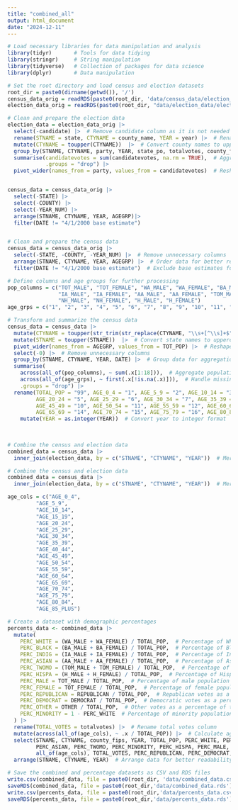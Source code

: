 ```yaml
---
title: "combined_all"
output: html_document
date: "2024-12-11"
---
```


```r
# Load necessary libraries for data manipulation and analysis
library(tidyr)       # Tools for data tidying
library(stringr)     # String manipulation
library(tidyverse)   # Collection of packages for data science
library(dplyr)       # Data manipulation

# Set the root directory and load census and election datasets
root_dir = paste0(dirname(getwd()), '/') 
census_data_orig = readRDS(paste0(root_dir, 'data/census_data/election_census.rds'))  # Load original census data
election_data_orig = readRDS(paste0(root_dir, "data/election_data/election_data.rds"))  # Load original election data

```

```r
# Clean and prepare the election data
election_data = election_data_orig |>
  select(-candidate) |>  # Remove candidate column as it is not needed
  rename(STNAME = state, CTYNAME = county_name, YEAR = year) |>  # Rename columns for consistency with census data
  mutate(CTYNAME = toupper(CTYNAME))  |>  # Convert county names to uppercase for uniformity
  group_by(STNAME, CTYNAME, party, YEAR, state_po, totalvotes, county_fips) |>  # Group data for aggregation
  summarise(candidatevotes = sum(candidatevotes, na.rm = TRUE),  # Aggregate votes by candidate and party
            .groups = "drop") |>
  pivot_wider(names_from = party, values_from = candidatevotes)  # Reshape data to have separate columns for each party


census_data = census_data_orig |>
  select(-STATE) |>
  select(-COUNTY) |>
  select(-YEAR_NUM) |>
  arrange(STNAME, CTYNAME, YEAR, AGEGRP)|>
  filter(DATE != "4/1/2000 base estimate")


# Clean and prepare the census data
census_data = census_data_orig |>
  select(-STATE, -COUNTY, -YEAR_NUM) |>  # Remove unnecessary columns
  arrange(STNAME, CTYNAME, YEAR, AGEGRP) |>  # Order data for better readability
  filter(DATE != "4/1/2000 base estimate")  # Exclude base estimates for consistency

# Define columns and age groups for further processing
pop_columns = c("TOT_MALE", "TOT_FEMALE", "WA_MALE", "WA_FEMALE", "BA_MALE", "BA_FEMALE", 
                "IA_MALE", "IA_FEMALE", "AA_MALE", "AA_FEMALE", "TOM_MALE", "TOM_FEMALE", 
                "NH_MALE", "NH_FEMALE", "H_MALE", "H_FEMALE")
age_grps = c("1", "2", "3", "4", "5", "6", "7", "8", "9", "10", "11", "12", "13", "14", "15", "16", "17", "18", "99")

# Transform and summarize the census data
census_data = census_data |>
  mutate(CTYNAME = toupper(str_trim(str_replace(CTYNAME, "\\s+[^\\s]+$", "")))) |>  # Clean and standardize county names
  mutate(STNAME = toupper(STNAME))  |>  # Convert state names to uppercase for consistency
  pivot_wider(names_from = AGEGRP, values_from = TOT_POP) |>  # Reshape data to spread age group columns
  select(-0) |>  # Remove unnecessary columns
  group_by(STNAME, CTYNAME, YEAR, DATE) |>  # Group data for aggregation
  summarise(
    across(all_of(pop_columns), ~ sum(.x[1:18])),  # Aggregate population columns by age groups
    across(all_of(age_grps), ~ first(.x[!is.na(.x)])),  # Handle missing values
    .groups = "drop") |>
  rename(TOTAL_POP = "99", AGE_0_4 = "1", AGE_5_9 = "2", AGE_10_14 = "3", AGE_15_19 = "4",
         AGE_20_24 = "5", AGE_25_29 = "6", AGE_30_34 = "7", AGE_35_39 = "8", AGE_40_44 = "9",
         AGE_45_49 = "10", AGE_50_54 = "11", AGE_55_59 = "12", AGE_60_64 = "13",
         AGE_65_69 = "14", AGE_70_74 = "15", AGE_75_79 = "16", AGE_80_84 = "17", AGE_85_PLUS = "18") |>
    mutate(YEAR = as.integer(YEAR))  # Convert year to integer format
 
  
```

```r
# Combine the census and election data
combined_data = census_data |> 
  inner_join(election_data, by = c("STNAME", "CTYNAME", "YEAR"))  # Merge datasets based on common columns

```


```r
# Combine the census and election data
combined_data = census_data |> 
  inner_join(election_data, by = c("STNAME", "CTYNAME", "YEAR"))  # Merge datasets based on common columns

```










```r
age_cols = c("AGE_0_4", 
         "AGE_5_9", 
         "AGE_10_14", 
         "AGE_15_19",
         "AGE_20_24",
         "AGE_25_29",
         "AGE_30_34",
         "AGE_35_39",
         "AGE_40_44",
         "AGE_45_49",
         "AGE_50_54",
         "AGE_55_59",
         "AGE_60_64",
         "AGE_65_69",
         "AGE_70_74",
         "AGE_75_79",
         "AGE_80_84",
         "AGE_85_PLUS")

# Create a dataset with demographic percentages
percents_data <- combined_data |>
  mutate(
    PERC_WHITE = (WA_MALE + WA_FEMALE) / TOTAL_POP,  # Percentage of White population
    PERC_BLACK = (BA_MALE + BA_FEMALE) / TOTAL_POP,  # Percentage of Black population
    PERC_INDIG = (IA_MALE + IA_FEMALE) / TOTAL_POP,  # Percentage of Indigenous population
    PERC_ASIAN = (AA_MALE + AA_FEMALE) / TOTAL_POP,  # Percentage of Asian population
    PERC_TWOMO = (TOM_MALE + TOM_FEMALE) / TOTAL_POP,  # Percentage of Two or More Races
    PERC_HISPA = (H_MALE + H_FEMALE) / TOTAL_POP,  # Percentage of Hispanic population
    PERC_MALE = TOT_MALE / TOTAL_POP,  # Percentage of male population
    PERC_FEMALE = TOT_FEMALE / TOTAL_POP,  # Percentage of female population
    PERC_REPUBLICAN = REPUBLICAN / TOTAL_POP,  # Republican votes as a percentage of total population
    PERC_DEMOCRAT = DEMOCRAT / TOTAL_POP,  # Democratic votes as a percentage of total population
    PERC_OTHER = OTHER / TOTAL_POP,  # Other votes as a percentage of total population
    PERC_MINORITY = 1 - PERC_WHITE  # Percentage of minority population
  ) |>
  rename(TOTAL_VOTES = totalvotes) |>  # Rename total votes column
  mutate(across(all_of(age_cols), ~ .x / TOTAL_POP)) |>  # Calculate age group percentages
  select(STNAME, CTYNAME, county_fips, YEAR, TOTAL_POP, PERC_WHITE, PERC_BLACK, PERC_INDIG, 
         PERC_ASIAN, PERC_TWOMO, PERC_MINORITY, PERC_HISPA, PERC_MALE, PERC_FEMALE, 
         all_of(age_cols), TOTAL_VOTES, PERC_REPUBLICAN, PERC_DEMOCRAT, PERC_OTHER) |>
  arrange(STNAME, CTYNAME, YEAR)  # Arrange data for better readability


```

```r
# Save the combined and percentage datasets as CSV and RDS files
write.csv(combined_data, file = paste0(root_dir, 'data/combined_data.csv'), row.names = TRUE)
saveRDS(combined_data, file = paste0(root_dir,'data/combined_data.rds'))
write.csv(percents_data, file = paste0(root_dir,'data/percents_data.csv'), row.names = TRUE)
saveRDS(percents_data, file = paste0(root_dir,'data/percents_data.rds'))

```
